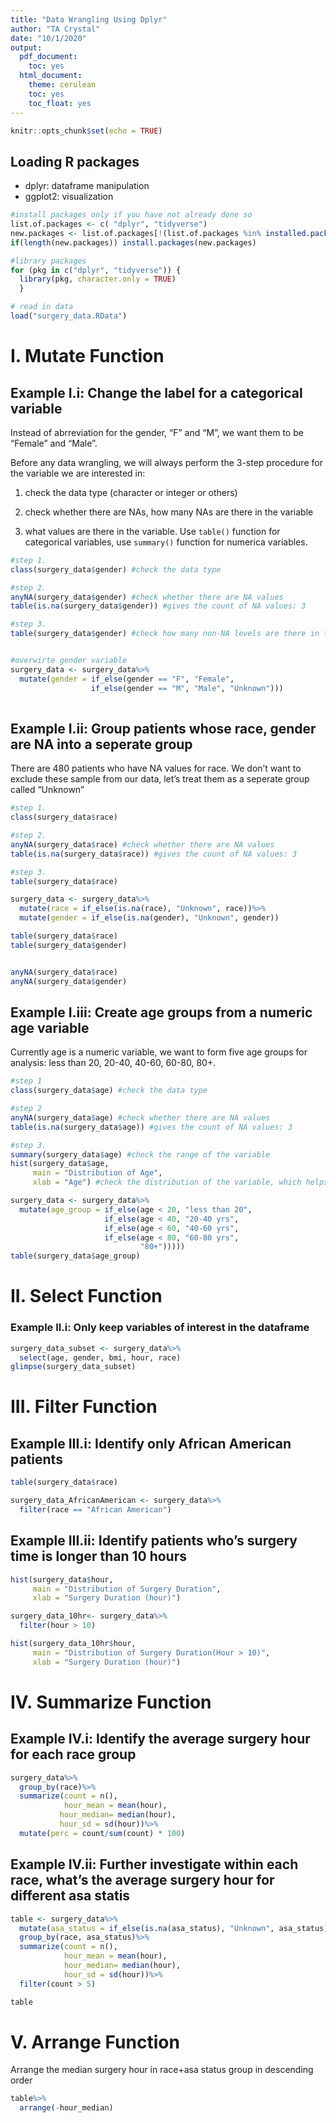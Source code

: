 ```yaml
---
title: "Data Wrangling Using Dplyr"
author: "TA Crystal"
date: "10/1/2020"
output:
  pdf_document:
    toc: yes
  html_document:
    theme: cerulean
    toc: yes
    toc_float: yes
---
```


```r
knitr::opts_chunk$set(echo = TRUE)
```

## Loading R packages
* dplyr: dataframe manipulation   
* ggplot2: visualization    
```r
#install packages only if you have not already done so 
list.of.packages <- c( "dplyr", "tidyverse")
new.packages <- list.of.packages[!(list.of.packages %in% installed.packages()[,"Package"])]
if(length(new.packages)) install.packages(new.packages)

#library packages
for (pkg in c("dplyr", "tidyverse")) {
  library(pkg, character.only = TRUE)
  }
```


```r
# read in data
load("surgery_data.RData")
```


# I. Mutate Function
## Example I.i: Change the label for a categorical variable
Instead of abrreviation for the gender, "F" and "M", we want them to be "Female" and "Male". 

Before any data wrangling, we will always perform the 3-step procedure for the variable we are interested in:        

1. check the data type (character or integer or others)

2. check whether there are NAs, how many NAs are there in the variable

3. what values are there in the variable. Use `table()` function for categorical variables, use `summary()` function for numerica variables.   

```r
#step 1.
class(surgery_data$gender) #check the data type 

#step 2.
anyNA(surgery_data$gender) #check whether there are NA values
table(is.na(surgery_data$gender)) #gives the count of NA values: 3

#step 3.
table(surgery_data$gender) #check how many non-NA levels are there in the gender variable


#overwirte gender variable
surgery_data <- surgery_data%>% 
  mutate(gender = if_else(gender == "F", "Female", 
                  if_else(gender == "M", "Male", "Unknown")))
           
```

## Example I.ii: Group patients whose race, gender are NA into a seperate group
There are 480 patients who have NA values for race. We don't want to exclude these sample from our data, let's treat them as a seperate group called "Unknown"
```r
#step 1.
class(surgery_data$race)

#step 2.
anyNA(surgery_data$race) #check whether there are NA values
table(is.na(surgery_data$race)) #gives the count of NA values: 3

#step 3.
table(surgery_data$race)

surgery_data <- surgery_data%>%
  mutate(race = if_else(is.na(race), "Unknown", race))%>%
  mutate(gender = if_else(is.na(gender), "Unknown", gender))

table(surgery_data$race)
table(surgery_data$gender)


anyNA(surgery_data$race)
anyNA(surgery_data$gender)
```



## Example I.iii: Create age groups from a numeric age variable
Currently age is a numeric variable, we want to form five age groups for analysis: less than 20, 20-40, 40-60, 60-80, 80+. 
```r
#step 1
class(surgery_data$age) #check the data type 

#step 2
anyNA(surgery_data$age) #check whether there are NA values
table(is.na(surgery_data$age)) #gives the count of NA values: 3

#step 3.
summary(surgery_data$age) #check the range of the variable
hist(surgery_data$age,
     main = "Distribution of Age",
     xlab = "Age") #check the distribution of the variable, which helps us to seperate into groups

surgery_data <- surgery_data%>%
  mutate(age_group = if_else(age < 20, "less than 20",
                     if_else(age < 40, "20-40 yrs",
                     if_else(age < 60, "40-60 yrs",
                     if_else(age < 80, "60-80 yrs", 
                             "80+")))))
table(surgery_data$age_group)
```


# II. Select Function
### Example II.i: Only keep variables of interest in the dataframe
```r
surgery_data_subset <- surgery_data%>%
  select(age, gender, bmi, hour, race)
glimpse(surgery_data_subset)
```


# III. Filter Function
## Example III.i: Identify only African American patients
```r
table(surgery_data$race)

surgery_data_AfricanAmerican <- surgery_data%>%
  filter(race == "African American")
```

## Example III.ii: Identify patients who's surgery time is longer than 10 hours
```r
hist(surgery_data$hour,
     main = "Distribution of Surgery Duration",
     xlab = "Surgery Duration (hour)")

surgery_data_10hr<- surgery_data%>%
  filter(hour > 10)

hist(surgery_data_10hr$hour,
     main = "Distribution of Surgery Duration(Hour > 10)",
     xlab = "Surgery Duration (hour)")
```

# IV. Summarize Function
## Example IV.i: Identify the average surgery hour for each race group
```r
surgery_data%>%
  group_by(race)%>%
  summarize(count = n(),
            hour_mean = mean(hour),
           hour_median= median(hour),
           hour_sd = sd(hour))%>%
  mutate(perc = count/sum(count) * 100)
```

## Example IV.ii: Further investigate within each race, what's the average surgery hour for different asa statis
```r
table <- surgery_data%>%
  mutate(asa_status = if_else(is.na(asa_status), "Unknown", asa_status))%>%
  group_by(race, asa_status)%>%
  summarize(count = n(),
            hour_mean = mean(hour),
            hour_median= median(hour),
            hour_sd = sd(hour))%>%
  filter(count > 5)

table
```


# V. Arrange Function 
Arrange the median surgery hour in race+asa status group in descending order
```r
table%>%
  arrange(-hour_median)
```



